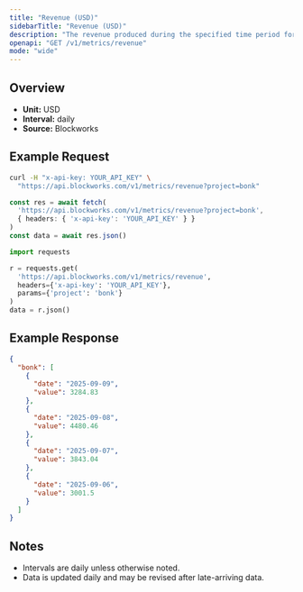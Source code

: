 ```yaml
---
title: "Revenue (USD)"
sidebarTitle: "Revenue (USD)"
description: "The revenue produced during the specified time period for given project."
openapi: "GET /v1/metrics/revenue"
mode: "wide"
---
```


## Overview

- **Unit:** USD
- **Interval:** daily
- **Source:** Blockworks

## Example Request

<CodeGroup>

```bash cURL
curl -H "x-api-key: YOUR_API_KEY" \
  "https://api.blockworks.com/v1/metrics/revenue?project=bonk"
```

```typescript TypeScript
const res = await fetch(
  'https://api.blockworks.com/v1/metrics/revenue?project=bonk',
  { headers: { 'x-api-key': 'YOUR_API_KEY' } }
)
const data = await res.json()
```

```python Python
import requests

r = requests.get(
  'https://api.blockworks.com/v1/metrics/revenue',
  headers={'x-api-key': 'YOUR_API_KEY'},
  params={'project': 'bonk'}
)
data = r.json()
```

</CodeGroup>

## Example Response

```json
{
  "bonk": [
    {
      "date": "2025-09-09",
      "value": 3284.83
    },
    {
      "date": "2025-09-08",
      "value": 4480.46
    },
    {
      "date": "2025-09-07",
      "value": 3843.04
    },
    {
      "date": "2025-09-06",
      "value": 3001.5
    }
  ]
}
```

## Notes
- Intervals are daily unless otherwise noted.
- Data is updated daily and may be revised after late-arriving data.